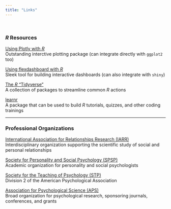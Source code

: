 ---
title: "Links"
---

<br>

### ***R* Resources**

[Using Plotly with *R*](https://plotly.com/r/){target="_blank"}<br>
Outstanding interctive plotting package (can integrate directly with `ggplot2` too)

[Using flexdashboard with *R*](https://rmarkdown.rstudio.com/flexdashboard/){target="_blank"}<br>
Sleek tool for building interactive dashboards (can also integrate with `shiny`)

[The *R* "Tidyverse"](https://tidyverse.org){target="_blank"}<br>
A collection of packages to streamline common *R* actions

[learnr](https://rstudio.github.io/learnr/){target="_blank"}<br>
A package that can be used to build *R* tutorials, quizzes, and other coding trainings

---

### **Professional Organizations**

[International Association for Relationships Research (IARR)](https://iarr.org){target="_blank"}<br>
Interdisciplinary organization supporting the scientific study of social and personal relationships

[Society for Personality and Social Psychology (SPSP)](https://spsp.org){target="_blank"}<br>
Academic organization for personality and social psychologists

[Society for the Teaching of Psychology (STP)](https://teachpsych.org){target="_blank"}<br>
Division 2 of the American Psychological Association

[Association for Psychological Science (APS)](https://psychologicalscience.org){target="_blank"}<br>
Broad organization for psychological research, sponsoring journals, conferences, and grants

